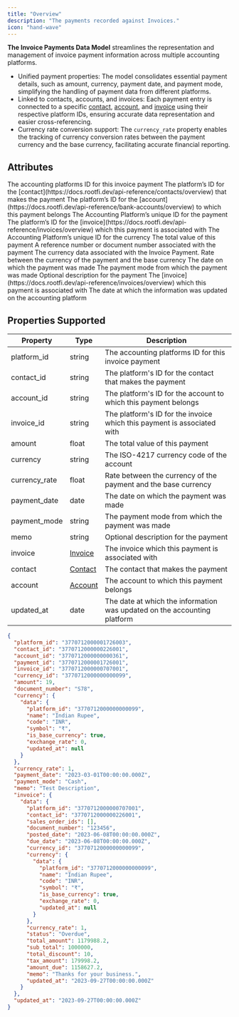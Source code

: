 ```yaml
---
title: "Overview"
description: "The payments recorded against Invoices."
icon: "hand-wave"
---
```


**The Invoice Payments Data Model** streamlines the representation and management of invoice payment information across multiple accounting platforms.

- Unified payment properties: The model consolidates essential payment details, such as amount, currency, payment date, and payment mode, simplifying the handling of payment data from different platforms.
- Linked to contacts, accounts, and invoices: Each payment entry is connected to a specific [contact](/docs/contacts), [account](/docs/accounts), and [invoice](/docs/invoices) using their respective platform IDs, ensuring accurate data representation and easier cross-referencing.
- Currency rate conversion support: The `currency_rate` property enables the tracking of currency conversion rates between the payment currency and the base currency, facilitating accurate financial reporting.

## Attributes

<ResponseField name="platform_id" type="string" required>
  The accounting platforms ID for this invoice payment
</ResponseField>

<ResponseField name="contact_id" type="string">
  The platform’s ID for the [contact](https://docs.rootfi.dev/api-reference/contacts/overview) that makes the payment
</ResponseField>

<ResponseField name="account_id" type="string">
  The platform’s ID for the [account](https://docs.rootfi.dev/api-reference/bank-accounts/overview) to which this payment belongs
</ResponseField>

<ResponseField name="payment_id" type="string">
  The Accounting Platform’s unique ID for the payment
</ResponseField>

<ResponseField name="invoice_id" type="string">
  The platform’s ID for the [invoice](https://docs.rootfi.dev/api-reference/invoices/overview) which this payment is associated with
</ResponseField>

<ResponseField name="currency_id" type="string">
  The Accounting Platform’s unique ID for the currency
</ResponseField>

<ResponseField name="amount" type="float">
  The total value of this payment
</ResponseField>

<ResponseField name="document_number" type="string">
  A reference number or document number associated with the payment
</ResponseField>

<ResponseField name="currency" type="Object">
  The currency data associated with the Invoice Payment.
  <Expandable title="properties">
    <ResponseField name="data" type="Object">
      <Expandable title="properties">
        <Snippet file="currency_snippet.mdx" />
      </Expandable>
    </ResponseField>
  </Expandable>
</ResponseField>

<ResponseField name="currency_rate" type="float">
  Rate between the currency of the payment and the base currency
</ResponseField>

<ResponseField name="payment_date" type="date">
  The date on which the payment was made
</ResponseField>

<ResponseField name="payment_mode" type="string">
  The payment mode from which the payment was made
</ResponseField>

<ResponseField name="memo" type="string" optional>
  Optional description for the payment
</ResponseField>

<ResponseField name="invoice" type="Invoice">
  The [invoice](https://docs.rootfi.dev/api-reference/invoices/overview) which this payment is associated with
  <Expandable title="properties">
    <ResponseField name="data" type="Object">
      <Expandable title="properties">
        <Snippet file="invoice_snippet.mdx" />
      </Expandable>
    </ResponseField>
  </Expandable>
</ResponseField>

<ResponseField name="updated_at" type="date">
  The date at which the information was updated on the accounting platform
</ResponseField>

## Properties Supported

| Property      | Type                      | Description                                                              |
| ------------- | ------------------------- | ------------------------------------------------------------------------ |
| platform_id   | string                    | The accounting platforms ID for this invoice payment                     |
| contact_id    | string                    | The platform's ID for the contact that makes the payment                 |
| account_id    | string                    | The platform's ID for the account to which this payment belongs          |
| invoice_id    | string                    | The platform's ID for the invoice which this payment is associated with  |
| amount        | float                     | The total value of this payment                                          |
| currency      | string                    | The ISO-4217 currency code of the account                                |
| currency_rate | float                     | Rate between the currency of the payment and the base currency           |
| payment_date  | date                      | The date on which the payment was made                                   |
| payment_mode  | string                    | The payment mode from which the payment was made                         |
| memo          | string                    | Optional description for the payment                                     |
| invoice       | [Invoice](/docs/invoices) | The invoice which this payment is associated with                        |
| contact       | [Contact](/docs/contacts) | The contact that makes the payment                                       |
| account       | [Account](/docs/accounts) | The account to which this payment belongs                                |
| updated_at    | date                      | The date at which the information was updated on the accounting platform |

<ResponseExample name="The Bank Transaction Object" >

```json The Invoice Payments Response Object
{
  "platform_id": "3770712000001726003",
  "contact_id": "3770712000000226001",
  "account_id": "3770712000000000361",
  "payment_id": "3770712000001726001",
  "invoice_id": "3770712000000707001",
  "currency_id": "3770712000000000099",
  "amount": 19,
  "document_number": "S78",
  "currency": {
    "data": {
      "platform_id": "3770712000000000099",
      "name": "Indian Rupee",
      "code": "INR",
      "symbol": "₹",
      "is_base_currency": true,
      "exchange_rate": 0,
      "updated_at": null
    }
  },
  "currency_rate": 1,
  "payment_date": "2023-03-01T00:00:00.000Z",
  "payment_mode": "Cash",
  "memo": "Test Description",
  "invoice": {
    "data": {
      "platform_id": "3770712000000707001",
      "contact_id": "3770712000000226001",
      "sales_order_ids": [],
      "document_number": "123456",
      "posted_date": "2023-06-08T00:00:00.000Z",
      "due_date": "2023-06-08T00:00:00.000Z",
      "currency_id": "3770712000000000099",
      "currency": {
        "data": {
          "platform_id": "3770712000000000099",
          "name": "Indian Rupee",
          "code": "INR",
          "symbol": "₹",
          "is_base_currency": true,
          "exchange_rate": 0,
          "updated_at": null
        }
      },
      "currency_rate": 1,
      "status": "Overdue",
      "total_amount": 1179988.2,
      "sub_total": 1000000,
      "total_discount": 10,
      "tax_amount": 179998.2,
      "amount_due": 1158627.2,
      "memo": "Thanks for your business.",
      "updated_at": "2023-09-27T00:00:00.000Z"
    }
  },
  "updated_at": "2023-09-27T00:00:00.000Z"
}
```

</ResponseExample>
